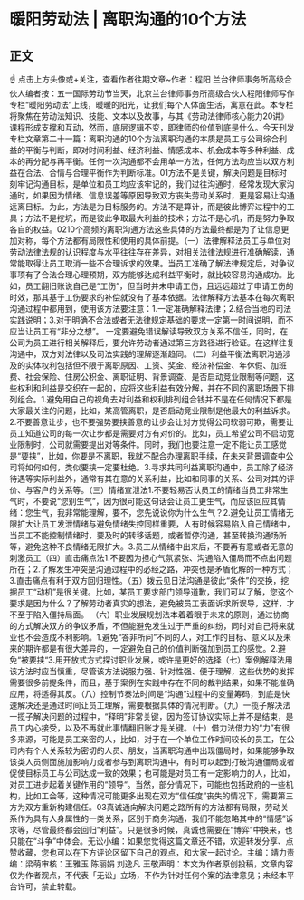 # 暖阳劳动法 | 离职沟通的10个方法
## 正文
☝ 点击上方头像或+关注，查看作者往期文章~作者：程阳 兰台律师事务所高级合伙人编者按：五一国际劳动节当天，北京兰台律师事务所高级合伙人程阳律师写作专栏“暖阳劳动法”上线，暖暖的阳光，让我们每个人体面生活，寓意在此。本专栏将聚焦在劳动法知识、技能、文本以及故事，与其《劳动法律师核心能力20讲》课程形成支撑和互动，然而，底层逻辑不变，即律师的价值到底是什么。今天刊发专栏文章第二十一篇：离职沟通的10个方法离职沟通的本质是员工与公司综合利益的平衡与判断，即对时间利益、经济利益、情感成本、机会成本等多种利益、成本的再分配与再平衡。任何一次沟通都不会用单一方法，任何方法均应当以双方利益在合法、合情与合理平衡作为判断标准。01方法不是关键，解决问题是目标时刻牢记沟通目标，是单位和员工均应该牢记的，我们过往沟通时，经常发现大家沟通时，如果因为情绪、信息误差等原因导致双方丧失劳动关系时，更是容易让沟通远离目标。为此，方法是为目标服务的。方法不是算计，而是彼此博弈过程中的工具；方法不是挖坑，而是彼此争取最大利益的技术；方法不是心机，而是努力争取各自的权益。0210个高频的离职沟通方法这些具体的方法最终都是为了让信息更加对称，每个方法都有局限性和使用的具体前提。（一）法律解释法员工与单位对劳动法律法规的认识程度与水平往往存在差异，对相关法律法规进行准确解读，通常能取得让员工取消一些不合理诉求的效果。当员工准确了解法律规定后，对争议事项有了合法合理心理预期，双方能够达成利益平衡时，就比较容易沟通成功。比如，员工翻旧账说自己是“工伤”，但当时并未申请工伤，且远远超过了申请工伤的时效，那其基于工伤要求的补偿就没有了基本依据。法律解释方法基本在每次离职沟通过程中都用到，使用该方法要注意：1.一定准确解释法律；2.结合当地的司法实践说明；3.对于明确不合法或者无法律规定基础的要求一定第一时间说明，而不应当让员工有“非分之想”。 一定要避免错误解读导致双方关系不信任，同时，在公司为员工进行相关解释后，要允许劳动者通过第三方路径进行验证。在这样往复沟通中，双方对法律以及司法实践的理解逐渐趋同。（二）利益平衡法离职沟通涉及的实体权利包括但不限于离职原因、工资、奖金、经济补偿金、年休假、加班费、社会保险、住房公积金、离职证明、背景调查、是否启动竞业限制等问题，这些权利和利益是交织在一起的，应将这些利益有效分解，并在不同的离职场景下排列组合。1.避免用自己的视角去对利益和权利排列组合钱并不是在任何情况下都是大家最关注的问题，比如，某高管离职，是否启动竞业限制是他最大的利益诉求。2.不要善意让步，也不要强势要挟善意的让步会让对方觉得公司软弱可欺，需要让员工知道公司的每一次让步都是需要对方有对价的。比如，员工希望公司不启动竞业限制时，公司就需要提出对等条件。同时，我们也要注意一定不能让员工感觉是“要挟”，比如，你要是不离职，我就不配合办理离职手续，在未来背景调查中公司将如何如何，类似要挟一定要杜绝。3.寻求共同利益离职沟通中，员工除了经济待遇等实际利益外，通常有其在意的关系利益，比如和同事的关系、公司对其的评价、与客户的关系等。（三）情绪宣泄法1.不要轻易否认员工的情绪当员工非常生气时，不要说“您别生气”，因为很可能这句话会让员工更生气，而应该回应其情绪：您生气，我非常能理解，要不，您先说说你为什么生气？2.避免让员工情绪无限扩大让员工发泄情绪与避免情绪失控同样重要，人有时候容易陷入自己情绪中，当员工不能控制情绪时，要及时的转移话题，或者暂停沟通，甚至转换沟通场所等，避免这种不良情绪无限扩大。3.员工从情绪中出来后，不要再有意或者无意的刺激员工（四）直击痛点法1.不要因为担心气氛紧张、沟通陷入僵局而不点出问题所在；2.了解发生冲突是沟通过程中的必经之路，冲突也是矛盾化解的一种方式；3.直击痛点有利于双方回归理性。（五）拨云见日法沟通是彼此“条件”的交换，挖掘员工“动机”是很关键。比如，某员工要求部门领导道歉，我们可以了解，您这个要求是因为什么？了解劳动者真实的想法，避免被员工表面诉求所误导，这样，才不至于陷入僵持局面。 （六）职业发展规划法本着着眼于未来的原则，通过协商的方式解决双方的争议矛盾，不但能避免发生过于严重的纠纷，同时对自己将来就业也不会造成不利影响。1.避免“答非所问”不同的人，对工作的目标、意义以及未来的期许都是有很大差异的，一定避免自己的价值判断强加到员工的感觉。2.避免“被要挟“3.用开放式方式探讨职业发展，或许是更好的选择（七）案例解释法用该方法时应当慎重，尽管该方法说服力强、针对性强、便于理解，这些优势的发挥需要很多前提条件，而且，基于案例在实践中存在不同的裁判结果，如果不能准确应用，将适得其反。（八）控制节奏法时间是“沟通”过程中的变量筹码，到底是快速解决还是通过时间让员工理解，需要根据具体的情况判断。（九）一揽子解决法一揽子解决问题的过程中，“释明”非常关键，因为签订协议实际上并不是结束，是员工内心接受，以及不再就此事情翻旧账才是关键。（十）借力法借力的“力”有很多来源，可能是员工亲密的人，比如，对于在一个单位工作时间较长的员工，在公司内有个人关系较为密切的人员、朋友，当离职沟通中出现僵局时，如果能够争取该类人员侧面施加影响力或者参与到离职沟通中，有时可以起到打破沟通僵局或者促使目标员工与公司达成一致的效果；也可能是对员工有一定影响力的人，比如，对员工进步起着关键作用的“领导“。当然，部分情况下，可能也包括政府的一些机构，比如工会等，这种情况可能更多出现在双方“信任度”丧失的情况下，需要第三方为双方重新构建信任。03真诚通向解决问题之路所有的方法都有局限，劳动关系作为具有人身属性的一类关系，区别于商务沟通，我们不能忽略其中的“情感”诉求等，尽管最终都会回归“利益”。只是很多时候，真诚也需要在“博弈”中换来，也只能在“斗争”中体会。无讼小编：如果您觉得这篇文章还不错，欢迎转发分享、点赞收藏，您也可以在下方评论区留下自己的观点，和大家一起讨论。主编：靖力责编：梁萌审核：王雅玉 陈丽娟 刘逸凡 王敬声明：本文为作者原创投稿，文章内容仅为作者观点，不代表「无讼」立场，不作为针对任何个案的法律意见；未经本平台许可，禁止转载。